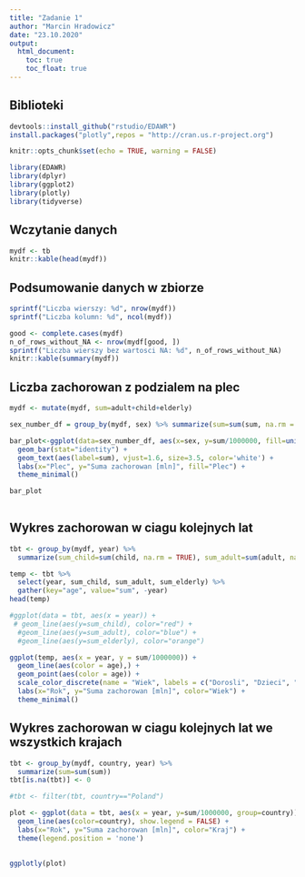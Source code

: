 ```yaml
---
title: "Zadanie 1"
author: "Marcin Hradowicz"
date: "23.10.2020"
output: 
  html_document:
    toc: true
    toc_float: true
---
```


## Biblioteki
```r
devtools::install_github("rstudio/EDAWR")
install.packages("plotly",repos = "http://cran.us.r-project.org")
```



```r
knitr::opts_chunk$set(echo = TRUE, warning = FALSE)

library(EDAWR)
library(dplyr)
library(ggplot2)
library(plotly)
library(tidyverse)
```

## Wczytanie danych
```r
mydf <- tb
knitr::kable(head(mydf))

```

## Podsumowanie danych w zbiorze
```r
sprintf("Liczba wierszy: %d", nrow(mydf))
sprintf("Liczba kolumn: %d", ncol(mydf))

good <- complete.cases(mydf)
n_of_rows_without_NA <- nrow(mydf[good, ])
sprintf("Liczba wierszy bez wartosci NA: %d", n_of_rows_without_NA)
knitr::kable(summary(mydf))

```

## Liczba zachorowan z podzialem na plec
```r
mydf <- mutate(mydf, sum=adult+child+elderly)

sex_number_df = group_by(mydf, sex) %>% summarize(sum=sum(sum, na.rm = TRUE))

bar_plot<-ggplot(data=sex_number_df, aes(x=sex, y=sum/1000000, fill=unique(tb[["sex"]]))) + 
  geom_bar(stat="identity") + 
  geom_text(aes(label=sum), vjust=1.6, size=3.5, color='white') +
  labs(x="Plec", y="Suma zachorowan [mln]", fill="Plec") +
  theme_minimal()

bar_plot
   
```

## Wykres zachorowan w ciagu kolejnych lat
```r
tbt <- group_by(mydf, year) %>% 
  summarize(sum_child=sum(child, na.rm = TRUE), sum_adult=sum(adult, na.rm = TRUE), sum_elderly=sum(elderly, na.rm = TRUE))

temp <- tbt %>%
  select(year, sum_child, sum_adult, sum_elderly) %>%
  gather(key="age", value="sum", -year)
head(temp)

#ggplot(data = tbt, aes(x = year)) +
 # geom_line(aes(y=sum_child), color="red") +
  #geom_line(aes(y=sum_adult), color="blue") +
  #geom_line(aes(y=sum_elderly), color="orange")

ggplot(temp, aes(x = year, y = sum/1000000)) + 
  geom_line(aes(color = age),) + 
  geom_point(aes(color = age)) +
  scale_color_discrete(name = "Wiek", labels = c("Dorosli", "Dzieci", "Osoby starsze"))+
  labs(x="Rok", y="Suma zachorowan [mln]", color="Wiek") +
  theme_minimal()
```

## Wykres zachorowan w ciagu kolejnych lat we wszystkich krajach
```r
tbt <- group_by(mydf, country, year) %>% 
  summarize(sum=sum(sum))
tbt[is.na(tbt)] <- 0

#tbt <- filter(tbt, country=="Poland")

plot <- ggplot(data = tbt, aes(x = year, y=sum/1000000, group=country)) + 
  geom_line(aes(color=country), show.legend = FALSE) +
  labs(x="Rok", y="Suma zachorowan [mln]", color="Kraj") +
  theme(legend.position = 'none')
  

ggplotly(plot)
```


